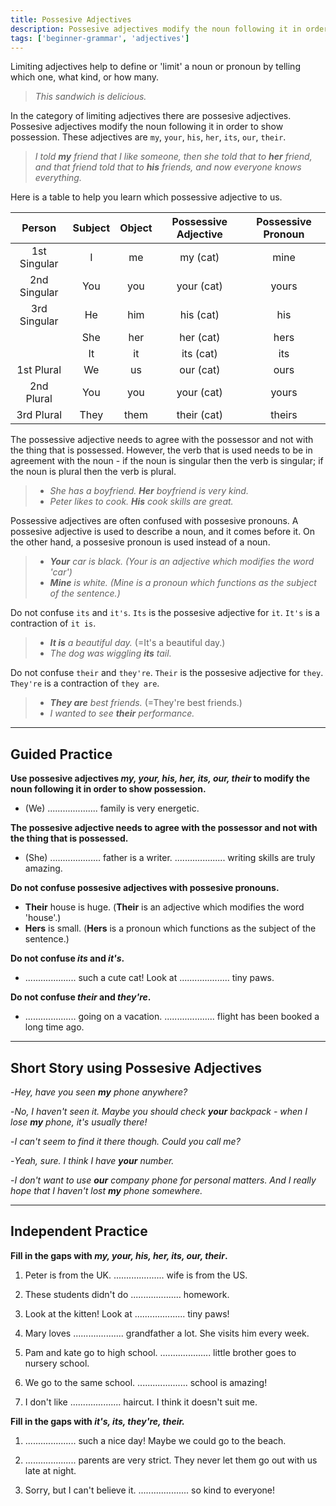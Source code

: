 ```yaml
---
title: Possesive Adjectives
description: Possesive adjectives modify the noun following it in order to show possession
tags: ['beginner-grammar', 'adjectives']
---
```



Limiting adjectives help to define or 'limit' a noun or pronoun by telling which one, what kind, or how many.

> _This sandwich is delicious._

In the category of limiting adjectives there are possesive adjectives. Possesive adjectives modify the noun following it in order to show possession. These adjectives are `my`, `your`, `his`, `her`, `its`, `our`, `their`.

> _I told **my** friend that I like someone, then she told that to **her** friend, and that friend told that to **his** friends, and now everyone knows everything._

Here is a table to help you learn which possessive adjective to us.

|    Person    | Subject | Object | Possessive Adjective | Possessive Pronoun |
| :----------: | :-----: | :----: | :------------------: | :----------------: |
| 1st Singular |    I    |   me   |       my (cat)       |        mine        |
| 2nd Singular |   You   |  you   |      your (cat)      |       yours        |
| 3rd Singular |   He    |  him   |      his (cat)       |        his         |
|              |   She   |  her   |      her (cat)       |        hers        |
|              |   It    |   it   |      its (cat)       |        its         |
|  1st Plural  |   We    |   us   |      our (cat)       |        ours        |
|  2nd Plural  |   You   |  you   |      your (cat)      |       yours        |
|  3rd Plural  |  They   |  them  |     their (cat)      |       theirs       |

The possessive adjective needs to agree with the possessor and not with the thing that is possessed. However, the verb that is used needs to be in agreement with the noun - if the noun is singular then the verb is singular; if the noun is plural then the verb is plural.

> - _She has a boyfriend. **Her** boyfriend is very kind._
> - _Peter likes to cook. **His** cook skills are great._

Possessive adjectives are often confused with possesive pronouns. A possesive adjective is used to describe a noun, and it comes before it. On the other hand, a possesive pronoun is used instead of a noun.

> - _**Your** car is black. (Your is an adjective which modifies the word 'car')_
> - _**Mine** is white. (Mine is a pronoun which functions as the subject of the sentence.)_

Do not confuse `its` and `it's`. `Its` is the possesive adjective for `it`. `It's` is a contraction of `it is`.

> - _**It is** a beautiful day._ (=It's a beautiful day.)
> - _The dog was wiggling **its** tail._

Do not confuse `their` and `they're`. `Their` is the possesive adjective for `they`. `They're` is a contraction of `they are`.

> - _**They are** best friends._ (=They're best friends.)
> - _I wanted to see **their** performance._

---

## Guided Practice

**Use possesive adjectives _my, your, his, her, its, our, their_ to modify the noun following it in order to show possession.**

- (We) .................... family is very energetic. <InfoTooltip label="Our" />

**The possesive adjective needs to agree with the possessor and not with the thing that is possessed.**

- (She) .................... father is a writer. .................... writing skills are truly amazing. <InfoTooltip label="Her father is a writer. His writing skill are truly amazing." />

**Do not confuse possesive adjectives with possesive pronouns.**

- **Their** house is huge. (**Their** is an adjective which modifies the word 'house'.)
- **Hers** is small. (**Hers** is a pronoun which functions as the subject of the sentence.)

**Do not confuse _its_ and _it's_.**

- .................... such a cute cat! Look at .................... tiny paws. <InfoTooltip label="It's such a cute cat! Look at its tiny paws" />

**Do not confuse _their_ and _they're_.**

- .................... going on a vacation. .................... flight has been booked a long time ago. <InfoTooltip label="They're going on a vacation. Their flight has been booked a long time ago." />

---

## Short Story using Possesive Adjectives

-_Hey, have you seen **my** phone anywhere?_

-_No, I haven't seen it. Maybe you should check **your** backpack - when I lose **my** phone, it's usually there!_

-_I can't seem to find it there though. Could you call me?_

-_Yeah, sure. I think I have **your** number._

-_I don't want to use **our** company phone for personal matters. And I really hope that I haven't lost **my** phone somewhere._

---

## Independent Practice

**Fill in the gaps with _my, your, his, her, its, our, their_.**

1. Peter is from the UK. .................... wife is from the US. <InfoTooltip label="His" />

2. These students didn't do .................... homework. <InfoTooltip label="their" />

3. Look at the kitten! Look at .................... tiny paws! <InfoTooltip label="its" />

4. Mary loves .................... grandfather a lot. She visits him every week. <InfoTooltip label="her" />

5. Pam and kate go to high school. .................... little brother goes to nursery school. <InfoTooltip label="Their" />

6. We go to the same school. .................... school is amazing! <InfoTooltip label="Our" />

7. I don't like .................... haircut. I think it doesn't suit me. <InfoTooltip label="my" />

**Fill in the gaps with _it's, its, they're, their._**

1. .................... such a nice day! Maybe we could go to the beach. <InfoTooltip label="It's" />

2. .................... parents are very strict. They never let them go out with us late at night. <InfoTooltip label="Their" />

3. Sorry, but I can't believe it. .................... so kind to everyone! <InfoTooltip label="They're" />

